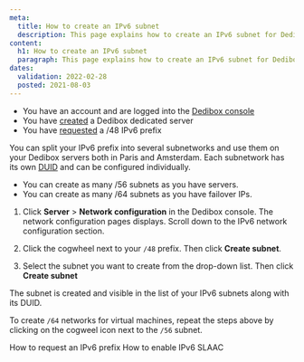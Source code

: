 ```yaml
---
meta:
  title: How to create an IPv6 subnet
  description: This page explains how to create an IPv6 subnet for Dedibox servers.
content:
  h1: How to create an IPv6 subnet
  paragraph: This page explains how to create an IPv6 subnet for Dedibox servers.
dates:
  validation: 2022-02-28
  posted: 2021-08-03
---
```


<Message type="requirement">

  - You have an account and are logged into the [Dedibox console](https://console.online.net)
  - You have [created](/dedibox/dedicated-servers/how-to/order-a-server) a Dedibox dedicated server
  - You have [requested](/dedibox-network/ipv6/how-to/request-prefix) a /48 IPv6 prefix

</Message>

You can split your IPv6 prefix into several subnetworks and use them on your Dedibox servers both in Paris and Amsterdam. Each subnetwork has its own [DUID](/dedibox-network/ipv6/concepts/#duid) and can be configured individually.

<Message type="note">

* You can create as many /56 subnets as you have servers.
* You can create as many /64 subnets as you have failover IPs.

</Message>

1. Click **Server** > **Network configuration** in the Dedibox console. The network configuration pages displays. Scroll down to the IPv6 network configuration section.

2. Click the cogwheel next to your `/48` prefix. Then click **Create subnet**.

  <Lightbox src="scaleway_ipv6_list.webp" alt="" />
  
3. Select the subnet you want to create from the drop-down list. Then click **Create subnet**

The subnet is created and visible in the list of your IPv6 subnets along with its DUID. 

<Message typ="tip">

To create `/64` networks for virtual machines, repeat the steps above by clicking on the cogweel icon next to the `/56` subnet.

</Message>

<Navigation title="See Also">
  <PreviousButton to="/dedibox-network/ipv6/how-to/request-prefix/">How to request an IPv6 prefix</PreviousButton>
  <NextButton to="/dedibox-network/ipv6/how-to/enable-ipv6-slaac/">How to enable IPv6 SLAAC</NextButton>
</Navigation>
